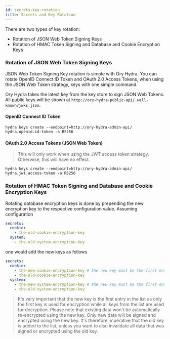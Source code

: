```yaml
---
id: secrets-key-rotation
title: Secrets and Key Rotation
---
```


There are two types of key rotation:

- Rotation of JSON Web Token Signing Keys
- Rotation of HMAC Token Signing and Database and Cookie Encryption Keys

### Rotation of JSON Web Token Signing Keys

JSON Web Token Signing Key rotation is simple with Ory Hydra. You can rotate OpenID Connect ID Token and OAuth 2.0 Access Tokens,
when using the JSON Web Token strategy, keys with one simple command.

Ory Hydra takes the latest key from the key store to sign JSON Web Tokens. All public keys will be shown at
`http://ory-hydra-public-api/.well-known/jwks.json`.

#### OpenID Connect ID Token

```
hydra keys create --endpoint=http://ory-hydra-admin-api/ hydra.openid.id-token -a RS256
```

#### OAuth 2.0 Access Tokens (JSON Web Token)

> This will only work when using the JWT access token strategy. Otherwise, this will have no effect.

```
hydra keys create --endpoint=http://ory-hydra-admin-api/ hydra.jwt.access-token -a RS256
```

### Rotation of HMAC Token Signing and Database and Cookie Encryption Keys

Rotating database encryption keys is done by prepending the new encryption key to the respective configuration value. Assuming
configuration

```yaml
secrets:
  cookie:
    - the-old-cookie-encryption-key
  system:
    - the-old-system-encryption-key
```

one would add the new keys as follows

```yaml
secrets:
  cookie:
    - the-new-cookie-encryption-key # the new key must be the first entry
    - the-old-cookie-encryption-key
  system:
    - the-new-system-encryption-key # the new key must be the first entry
    - the-old-system-encryption-key
```

> It's very important that the new key is the first entry in the list as only the first key is used for encryption while all keys
> from the list are used for decryption. Please note that existing data won't be automatically re-encrypted using the new key.
> Only new data will be signed and encrypted using the new key. It's therefore imperative that the old key is added to the list,
> unless you want to also invalidate all data that was signed or encrypted using the old key.
